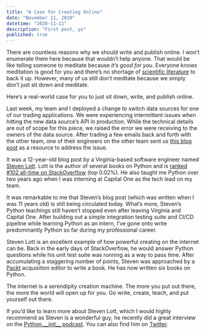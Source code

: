 ```yaml
---
title: "A Case for Creating Online"
date: "November 11, 2020"
datetime: "2020-11-11"
description: "First post, yo"
published: true
---
```


There are countless reasons why we should write and publish online. I won’t enumerate them here because that wouldn’t help anyone. That would be like telling someone to meditate because *it’s good for you*. Everyone knows meditation is good for you and there’s no shortage of [scientific literature](https://www.healthline.com/nutrition/12-benefits-of-meditation) to back it up. However, many of us still don’t meditate because we simply don’t just sit down and meditate.

Here’s a real-world case for you to just sit down, write, and publish online.

Last week, my team and I deployed a change to switch data sources for one of our trading applications. We were experiencing intermittent issues when hitting the new data source’s API in production. While the technical details are out of scope for this piece, we raised the error we were receiving to the owners of the data source. After trading a few emails back and forth with the other team, one of their engineers on the other team sent us [this blog post](http://www.itmaybeahack.com/homepage/iblog/architecture/C551260341/E20081031204203/index.html) as a resource to address the issue. 

It was a 12-year-old blog post by a Virginia-based software engineer named [Steven Lott](https://twitter.com/s_lott). Lott is the author of several books on Python and is [ranked #102 all-time on StackOverflow](https://stackoverflow.com/users/10661/s-lott) (top 0.02%). He also taught me Python over two years ago when I was interning at Capital One as the tech lead on my team. 

It was remarkable to me that Steven’s blog post (which was written when I was 11 years old) is still being circulated today. What’s more, Steven’s Python teachings still haven’t stopped even after leaving Virginia and Capital One. After building out a simple integration testing suite and CI/CD pipeline while learning Python as an intern, I’ve gone onto write predominantly Python so far during my professional career. 

Steven Lott is an excellent example of how powerful creating on the internet can be. Back in the early days of StackOverflow, he would answer Python questions while his unit test suite was running as a way to pass time. After accumulating a staggering number of points, Steven was approached by a [Packt](https://packtpub.com) acquisition editor to write a book. He has now written six books on Python. 

The internet is a serendipity creation machine. The more you put out there, the more the world will open up for you. Go write, create, teach, and put yourself out there.

If you’d like to learn more about Steven Lott, which I would highly recommend as Steven is a wonderful guy, he recently did a great interview on the [Python.\_\_init\_\_ podcast](https://www.pythonpodcast.com/steven-lott-learn-to-code-episode-283).  You can also find him on [Twitter](https://twitter.com/s_lott). 